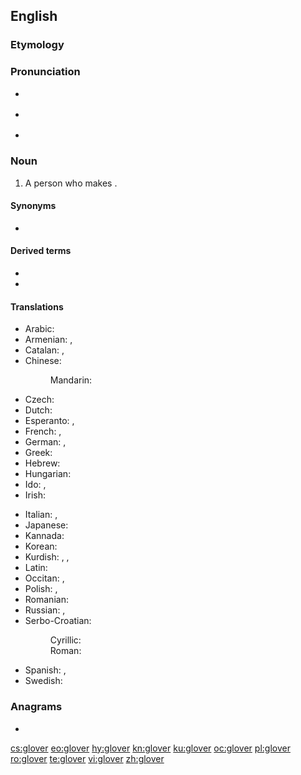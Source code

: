 {{also|Glover}}
==English==

===Etymology===
{{suffix|en|glove|er}}

===Pronunciation===
* {{a|GA}} {{IPA|/ˈɡlʌvɚ/|lang=en}}
* {{a|RP}} {{IPA|/ˈɡlʌvə/|lang=en}}
* {{rhymes|ʌvə(ɹ)|lang=en}}

===Noun===
{{en-noun}}

# A person who makes {{l|en|glove|gloves}}.

====Synonyms====
* {{l|en|glovemaker}}

====Derived terms====
* {{l|en|Glover}}
* {{l|en|glover's suture}}

====Translations====
{{trans-top|person who makes gloves}}
* Arabic: {{t-check|ar|قُفَّافِيزِي|m}}
* Armenian: {{t|hy|ձեռնոցավաճառ}}, {{t+|hy|ձեռնոցագործ}}
* Catalan: {{t|ca|guanter|m}}, {{t|ca|guantera|f}}
* Chinese:
*: Mandarin: {{t-needed|cmn}}
* Czech: {{t|cs|rukavičkář|m}}
* Dutch: {{t|nl|handschoenmaker|m}}
* Esperanto: {{t|eo|gantisto}}, {{t|eo|gantfaristo}}
* French: {{t+|fr|gantier|m}}, {{t+|fr|gantière|f}}
* German: {{t|de|Handschuhmacher|m}}, {{t|de|Handschuhmacherin|f}}
* Greek: {{t|el|χειροκτιοποιός|m}}
* Hebrew: {{t-check|he|גלובר|m}}
* Hungarian: {{t|hu|kesztyűs}}
* Ido: {{t|io|gantisto}}, {{t|io|gantifisto}}
* Irish: {{t|ga|lámhainneoir|m}}
{{trans-mid}}
* Italian: {{t|it|guantaio|m}}, {{t|it|guantaia|f}}
* Japanese: {{t-needed|ja}}
* Kannada: {{t+|kn|ಕೈಚೀಲಗಾರ}}
* Korean: {{t-needed|ko}}
* Kurdish: {{t|ku|lepikçêker}}, {{t+|ku|destgorkfiroş}}, {{t+|ku|desgorkfiroş}}
* Latin: {{t|la|chirothecārius|m}}
* Occitan: {{t+|oc|gantièr|m}}, {{t|oc|gantièra|f}}
* Polish: {{t|pl|rękawicznik|m}}, {{t|pl|rękawicznica|f}}
* Romanian: {{t+|ro|mănușar|m}}
* Russian: {{t+|ru|перча́точник|m}}, {{t+|ru|перча́точница|f}}
* Serbo-Croatian:
*: Cyrillic: {{t|sh|рука̀вича̄р|m}}
*: Roman: {{t+|sh|rukàvičār|m}}
* Spanish: {{t+|es|guantero|m}}, {{t+|es|guantera|f}}
* Swedish: {{t|sv|handskmakare|c}}
{{trans-bottom}}

===Anagrams===
* {{l|en|grovel}}

{{catlangcode|en|Occupations}}

[[cs:glover]]
[[eo:glover]]
[[hy:glover]]
[[kn:glover]]
[[ku:glover]]
[[oc:glover]]
[[pl:glover]]
[[ro:glover]]
[[te:glover]]
[[vi:glover]]
[[zh:glover]]